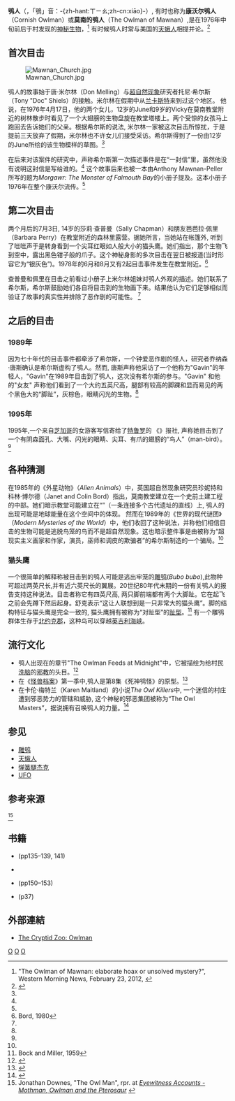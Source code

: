 {{Infobox paranormal creature
|Creature_Name  = Owlman
|Image_Name     =
|Grouping       = [[神秘生物|神秘生物]]
|Country        = {{英国}}
|Region         = {{UK}}[[康沃尔|康沃尔]]{{link-en|莫南|Mawnan}}
|First_Reported = 1976年4月17日
|Last_Reported  = 2009
|Status         = 未知，有可能是[[骗局|骗局]]
}}
'''鸮人'''（{{lang|en|Owlman}}，「鴞」音：-{zh-hant:ㄒㄧㄠ;zh-cn:xiāo}-）, 有时也称为'''康沃尔鸮人'''（Cornish Owlman）或'''莫南的鸮人'''（The Owlman of Mawnan）,是在1976年中旬前后于{{link-en|莫南|Mawnan}}村发现的[[神秘生物|神秘生物]]，<ref name=wmn>"The Owlman of Mawnan: elaborate hoax or unsolved mystery?", Western Morning News, February 23, 2012, {{cite web |url=http://www.thisiscornwall.co.uk/Owlman-Mawnan-elaborate-hoax-unsolved-mystery/story-15296864-detail/story.html |title=存档副本 |accessdate=2013-02-06 |deadurl=yes |archiveurl=https://web.archive.org/web/20120303071807/http://www.thisiscornwall.co.uk/Owlman-Mawnan-elaborate-hoax-unsolved-mystery/story-15296864-detail/story.html |archivedate=2012-03-03 }}</ref> 有时候鸮人时常与美国的[[天蛾人|天蛾人]]相提并论。<ref>{{Cite web |url=http://www.boudillion.com/Moth/mothman.html |title=存档副本 |accessdate=2013-02-06 |archive-date=2019-11-09 |archive-url=https://web.archive.org/web/20191109214406/http://www.boudillion.com/Moth/mothman.html |dead-url=no }}</ref>

==首次目击==
[[Image:Mawnan_Church.jpg|thumb]]

鸮人的故事始于唐·米尔林（Don Melling）与[[超自然现象|超自然现象]]研究者托尼·希尔斯（Tony "Doc" Shiels）的接触。米尔林在假期中从[[兰卡斯特_(兰开夏郡)|兰卡斯特]]来到过这个地区。 他说，在1976年4月17日，他的两个女儿，12岁的June和9岁的Vicky在莫南教堂附近的树林散步时看见了一个大翅膀的生物盘旋在教堂塔楼上。两个受惊的女孩马上跑回去告诉她们的父亲。根据希尔斯的说法, 米尔林一家被这次目击所惊扰，于是提前三天放弃了假期，米尔林也不许女儿们接受采访。希尔斯得到了一份由12岁的June所绘的该生物模样的草图。<ref name="downes" />

在后来对该案件的研究中，{{link-en|乔纳森·唐斯|Jonathan Downes}}声称希尔斯第一次描述事件是在“一封信”里，虽然他没有说明这封信是写给谁的。<ref name="downes" /> 这个故事后来也被一本由Anthony Mawnan-Peller所写的题为''Morgawr: The Monster of Falmouth Bay''的小册子提及。这本小册子1976年在整个康沃尔流传。<ref name="downes" />

==第二次目击==
两个月后的7月3日, 14岁的莎莉·查普曼（Sally Chapman）和朋友芭芭拉·佩里（Barbara Perry）在教堂附近的森林里露营。据她所言，当她站在帐篷外, 听到了咝咝声于是转身看到一个尖耳红眼如人般大小的猫头鹰。她们指出，那个生物飞到空中，露出黑色钳子般的爪子。这个神秘身影的多次目击在翌日被报道(当时形容它为“银灰色”)。1978年的6月和8月又有2起目击事件发生在教堂附近。<ref>Bord, 1980</ref>

查普曼和佩里在目击之前看过小册子上米尔林姐妹对鸮人外观的描述。她们联系了希尔斯，希尔斯鼓励她们各自将目击到的生物画下来。结果他认为它们足够相似而验证了故事的真实性并排除了恶作剧的可能性。 <ref name="downes" />

==之后的目击==

===1989年===
因为七十年代的目击事件都牵涉了希尔斯，一个钟爱恶作剧的怪人，研究者乔纳森·唐斯确认是希尔斯虚构了鸮人。然而, 唐斯声称他采访了一个他称为"Gavin"的年轻人，"Gavin"在1989年目击到了鸮人，这次没有希尔斯的参与。"Gavin" 和他的"女友" 声称他们看到了一个大约五英尺高，腿部有较高的脚踝和显而易见的两个黑色大的“脚趾”，灰棕色，眼睛闪光的生物。<ref name="downes" />

===1995年===
1995年,一个来自[[芝加哥|芝加哥]]的女游客写信寄给了[[特鲁罗|特鲁罗]]的 《{{link-en|西部早报|Western Morning News}}》报社, 声称她目击到了一个有阴森面孔、大嘴、闪光的眼睛、尖耳、有爪的翅膀的“鸟人”（man-bird）。<ref name="downes" />

== 各种猜测 ==
在1985年的《外星动物》（''Alien Animals''）中，英国超自然现象研究员珍妮特和科林·博尔德（Janet and Colin Bord）指出，莫南教堂建立在一个史前土建工程的中部。她们暗示教堂可能建立在“{{link-en|地脉|ley line}}”（一条连接多个古代遗址的直线）上, 鸮人的出现可能是地球能量在这个空间中的体现。 然而在1989年的《世界的现代谜团》（''Modern Mysteries of the World''）中，他们收回了这种说法，并称他们相信目击的生物可能是逃脱鸟笼的鸟而不是超自然现象。这也暗示整件事是由被称为“超现实主义画家和作家，演员，巫师和调皮的欺骗者”的希尔斯制造的一个骗局。<ref name=wmn/>

===猫头鹰===
一个很简单的解释称被目击到的鸮人可能是逃出牢笼的[[雕鸮|雕鸮]](''Bubo bubo''),此物种可超过两英尺长,并有近六英尺长的翼展。{{link-en|卡尔·舒克|Karl Shuker}}20世纪80年代末期的一份有关鸮人的报告支持这种说法。目击者称它有四英尺高,  两只脚前端都有两个大脚趾。它在起飞之前会先蹲下然后起身。舒克表示“这让人联想到是一只非常大的猫头鹰”。脚的结构特征与猫头鹰是完全一致的, 猫头鹰拥有被称为“对趾型”的[[趾型|趾型]]。<ref>Bock and Miller, 1959</ref> 有一个雕鸮群体生存于[[北约克郡|北约克郡]]，这种鸟可以穿越[[英吉利海峡|英吉利海峡]]。

==流行文化==
* 鸮人出现在''{{link-en|The Secret Saturdays|The Secret Saturdays}}''的章节"The Owlman Feeds at Midnight"中，它被描绘为给村民[[洗脑|洗脑]]的[[邪教|邪教]]的头目。<ref>{{Cite web |url=http://www.tv.com/the-secret-saturdays/the-owlman-feeds-at-midnight/episode/1236769/summary.html |title=存档副本 |accessdate=2013-02-06 |archive-date=2009-04-20 |archive-url=https://web.archive.org/web/20090420075152/http://www.tv.com/the-secret-saturdays/the-owlman-feeds-at-midnight/episode/1236769/summary.html |dead-url=no }}</ref>
* 在《[[怪兽档案|怪兽档案]]》第一季中,鸮人是第8集《死神鸮怪》的原型。<ref>{{Cite web |url=http://animal.discovery.com/tv/lost-tapes/death-raptor/ |title=存档副本 |accessdate=2013-02-06 |archive-date=2012-10-08 |archive-url=https://web.archive.org/web/20121008040353/http://animal.discovery.com/tv/lost-tapes/death-raptor/ |dead-url=no }}</ref>
* 在卡伦·梅特兰（Karen Maitland）的小说''The Owl Killers''中, 一个迷信的村庄遭到邪恶势力的管辖和威胁, 这个神秘的邪恶集团被称为“The Owl Masters”，据说拥有召唤鸮人的力量。<ref>{{cite web |url=http://www.karenmaitland.com/books/index.html |title=存档副本 |accessdate=2013-02-06 |deadurl=yes |archiveurl=https://web.archive.org/web/20120312234755/http://www.karenmaitland.com/books/index.html |archivedate=2012-03-12 }}</ref>

==参见==
* [[雕鸮|雕鸮]]
* [[天蛾人|天蛾人]]
* [[弹簧腿杰克|弹簧腿杰克]]
* [[UFO|UFO]]

== 参考来源 ==
<references>
<ref name="downes">Jonathan Downes, "The Owl Man", rpr. at [http://www.s8int.com/eyewit11.html ''Eyewitness Accounts -Mothman, Owlman and the Pterosaur''] {{Wayback|url=http://www.s8int.com/eyewit11.html |date=20150819102729 }}</ref>
</references>

== 书籍 ==
* {{cite book |author={{aut|Bord, Janet}}|coauthors={{aut|Bord, Colin}}|year=1990 |title=Alien Animals|publisher=Granada}} (pp135–139, 141)
* {{cite book |author={{aut|Downes, Jonathan}}|year=1997|title=The Owlman and Others|publisher=Domra Publications|location=Corby|isbn=0-9524417-6-4 |pages=239}}
* {{cite book |author={{aut|McEwan, Graham J.}}|year=1986|title=Mystery Animals of Britain and Ireland|publisher=Robert Hale|location=London|isbn=0-7090-2801-6|pages=224}} (pp150–153)
* {{cite book |author={{aut|Shuker, Karl}}|year=1996, 2002|title=The Unexplained|publisher=Carlton}} (p37)

== 外部連結 ==
* [http://www.newanimal.org/owlman.htm The Cryptid Zoo: Owlman] {{Wayback|url=http://www.newanimal.org/owlman.htm |date=20200224224543 }}

[[Category:人型神秘生物|O]]
[[Category:飛行神秘生物|O]]
[[Category:康沃爾郡|O]]